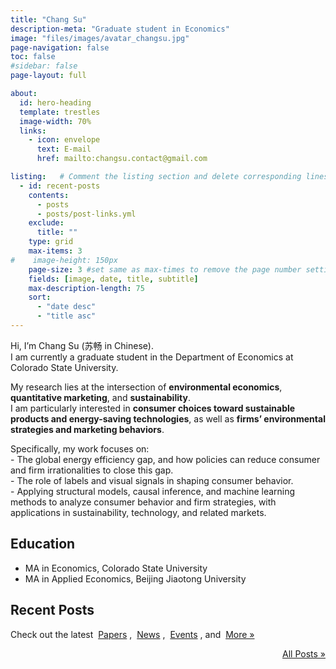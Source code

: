```yaml
---
title: "Chang Su"
description-meta: "Graduate student in Economics"
image: "files/images/avatar_changsu.jpg"
page-navigation: false
toc: false
#sidebar: false
page-layout: full

about:
  id: hero-heading
  template: trestles
  image-width: 70%
  links:
    - icon: envelope
      text: E-mail
      href: mailto:changsu.contact@gmail.com    

listing:   # Comment the listing section and delete corresponding lines in the index.qmd file to remove the recent posts
  - id: recent-posts
    contents: 
      - posts
      - posts/post-links.yml
    exclude:
      title: ""
    type: grid
    max-items: 3
#    image-height: 150px
    page-size: 3 #set same as max-times to remove the page number setting
    fields: [image, date, title, subtitle]
    max-description-length: 75
    sort: 
      - "date desc"
      - "title asc"
---
```


:::{#hero-heading}

Hi, I’m Chang Su (苏畅 in Chinese).  
I am currently a graduate student in the Department of Economics at Colorado State University.  

My research lies at the intersection of **environmental economics**, **quantitative marketing**, and **sustainability**.  
I am particularly interested in **consumer choices toward sustainable products and energy-saving technologies**, as well as **firms’ environmental strategies and marketing behaviors**.  

Specifically, my work focuses on:  
- The global energy efficiency gap, and how policies can reduce consumer and firm irrationalities to close this gap.  
- The role of labels and visual signals in shaping consumer behavior.  
- Applying structural models, causal inference, and machine learning methods to analyze consumer behavior and firm strategies, with applications in sustainability, technology, and related markets.  



## Education

- MA in Economics, Colorado State University
- MA in Applied Economics, Beijing Jiaotong University

:::


<!-- Delete the following section and delete corresponding lines in the yaml part to remove the recent posts -->
## Recent Posts
Check out the latest &nbsp;[Papers](posts.qmd#category=paper)&nbsp;, &nbsp;[News](posts.qmd#category=news)&nbsp;, &nbsp;[Events](posts.qmd#category=event)&nbsp;, and &nbsp;[More »](/posts.qmd)

:::{#recent-posts}
:::

<p align="right">[All Posts »](/posts.qmd)</p>
